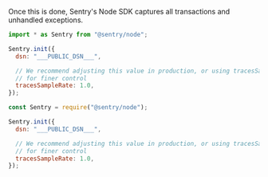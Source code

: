 Once this is done, Sentry's Node SDK captures all transactions and unhandled exceptions.

<SignInNote />

```javascript {tabTitle:ESM}
import * as Sentry from "@sentry/node";

Sentry.init({
  dsn: "___PUBLIC_DSN___",

  // We recommend adjusting this value in production, or using tracesSampler
  // for finer control
  tracesSampleRate: 1.0,
});
```

```javascript {tabTitle:CommonJS}
const Sentry = require("@sentry/node");

Sentry.init({
  dsn: "___PUBLIC_DSN___",

  // We recommend adjusting this value in production, or using tracesSampler
  // for finer control
  tracesSampleRate: 1.0,
});
```
